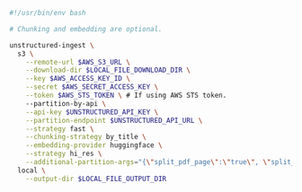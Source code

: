 ```bash CLI
#!/usr/bin/env bash

# Chunking and embedding are optional.

unstructured-ingest \
  s3 \
    --remote-url $AWS_S3_URL \
    --download-dir $LOCAL_FILE_DOWNLOAD_DIR \
    --key $AWS_ACCESS_KEY_ID \
    --secret $AWS_SECRET_ACCESS_KEY \
    --token $AWS_STS_TOKEN \ # If using AWS STS token.
    --partition-by-api \
    --api-key $UNSTRUCTURED_API_KEY \
    --partition-endpoint $UNSTRUCTURED_API_URL \
    --strategy fast \
    --chunking-strategy by_title \
    --embedding-provider huggingface \
    --strategy hi_res \
    --additional-partition-args="{\"split_pdf_page\":\"true\", \"split_pdf_allow_failed\":\"true\", \"split_pdf_concurrency_level\": 15}" \
  local \
    --output-dir $LOCAL_FILE_OUTPUT_DIR
```
